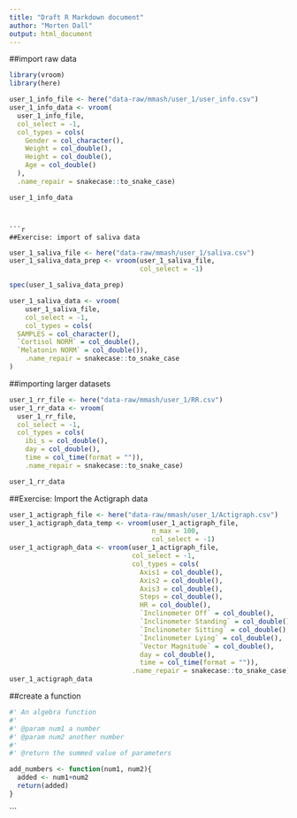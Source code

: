 ```yaml
---
title: "Draft R Markdown document"
author: "Morten Dall"
output: html_document
---
```

##import raw data
```r
library(vroom)
library(here)
```

```r
user_1_info_file <- here("data-raw/mmash/user_1/user_info.csv")
user_1_info_data <- vroom(
  user_1_info_file,
  col_select = -1,
  col_types = cols(
    Gender = col_character(),
    Weight = col_double(),
    Height = col_double(),
    Age = col_double()
  ),
  .name_repair = snakecase::to_snake_case)

user_1_info_data
                          
  ```
```

```r
##Exercise: import of saliva data
```

```r
user_1_saliva_file <- here("data-raw/mmash/user_1/saliva.csv")
user_1_saliva_data_prep <- vroom(user_1_saliva_file,
                                 col_select = -1)

spec(user_1_saliva_data_prep)

user_1_saliva_data <- vroom(
    user_1_saliva_file,
    col_select = -1,
    col_types = cols(
  SAMPLES = col_character(),
  `Cortisol NORM` = col_double(),
  `Melatonin NORM` = col_double()),
    .name_repair = snakecase::to_snake_case
)
```

##importing larger datasets

```r
user_1_rr_file <- here("data-raw/mmash/user_1/RR.csv")
user_1_rr_data <- vroom(
  user_1_rr_file,
  col_select = -1,
  col_types = cols(
    ibi_s = col_double(),
    day = col_double(),
    time = col_time(format = "")),
    .name_repair = snakecase::to_snake_case)

user_1_rr_data


```

##Exercise: Import the Actigraph data

```r
user_1_actigraph_file <- here("data-raw/mmash/user_1/Actigraph.csv")
user_1_actigraph_data_temp <- vroom(user_1_actigraph_file,
                                    n_max = 100,
                                    col_select = -1)
user_1_actigraph_data <- vroom(user_1_actigraph_file,
                               col_select = -1,
                               col_types = cols(
                                 Axis1 = col_double(),
                                 Axis2 = col_double(),
                                 Axis3 = col_double(),
                                 Steps = col_double(),
                                 HR = col_double(),
                                 `Inclinometer Off` = col_double(),
                                 `Inclinometer Standing` = col_double(),
                                 `Inclinometer Sitting` = col_double(),
                                 `Inclinometer Lying` = col_double(),
                                 `Vector Magnitude` = col_double(),
                                 day = col_double(),
                                 time = col_time(format = "")),
                               .name_repair = snakecase::to_snake_case)
user_1_actigraph_data

```

##create a function
```r

#' An algebra function
#'
#' @param num1 a number
#' @param num2 another number
#'
#' @return the summed value of parameters

add_numbers <- function(num1, num2){
  added <- num1+num2
  return(added)
}

```


```

